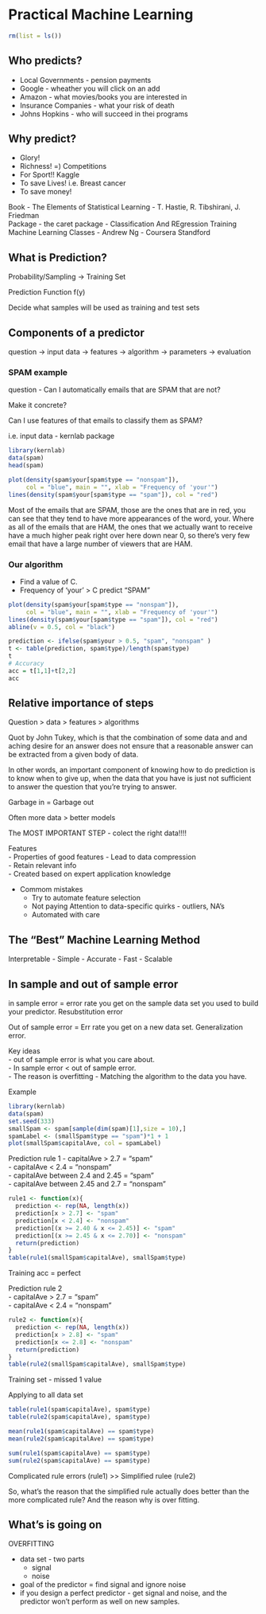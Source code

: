 # Practical Machine Learning
```r
rm(list = ls())
```

## Who predicts?

  - Local Governments - pension payments  
  - Google - wheather you will click on an add  
  - Amazon - what movies/books you are interested in   
  - Insurance Companies - what your risk of death  
  - Johns Hopkins - who will succeed in thei programs
  
## Why predict? 

  - Glory!
  - Richness! =)  Competitions  
  - For Sport!! Kaggle  
  - To save Lives! i.e. Breast cancer  
  - To save money!  

Book - The Elements of Statistical Learning - T. Hastie, R. Tibshirani, J. Friedman   
Package - the caret package - Classification And REgression Training  
Machine Learning Classes - Andrew Ng - Coursera Standford  

## What is Prediction?

Probability/Sampling -> Training Set  

Prediction Function f(y)  

Decide what samples will be used as training and test sets  

## Components of a predictor

question -> input data -> features -> algorithm -> parameters -> evaluation  

### SPAM example

question - Can I automatically emails that are SPAM that are not?  

Make it concrete?  

Can I use features of that emails to classify them as SPAM?  

i.e. input data - kernlab package
```r
library(kernlab)
data(spam)
head(spam)

plot(density(spam$your[spam$type == "nonspam"]),
     col = "blue", main = "", xlab = "Frequency of 'your'")
lines(density(spam$your[spam$type == "spam"]), col = "red")
```

Most of the emails that are SPAM, those are the ones that are in red, you can see that they tend to have more appearances of the word, your. Where as all of the emails that are HAM, the ones that we actually want to receive have a much higher peak right over here down near 0, so there's very few email that have a large number of viewers that are HAM. 

### Our algorithm

  - Find a value of C.
  - Frequency of 'your' > C predict "SPAM"
  
```r
plot(density(spam$your[spam$type == "nonspam"]),
     col = "blue", main = "", xlab = "Frequency of 'your'")
lines(density(spam$your[spam$type == "spam"]), col = "red")
abline(v = 0.5, col = "black")

prediction <- ifelse(spam$your > 0.5, "spam", "nonspam" )
t <- table(prediction, spam$type)/length(spam$type)
t
# Accuracy
acc = t[1,1]+t[2,2]
acc
```


## Relative importance of steps

Question > data > features > algorithms  

Quot by John Tukey, which is that the combination of some data and and aching desire for an answer does not ensure that a reasonable answer can be extracted from a given body of data.
  
In other words, an important component of knowing how to do prediction is to know when to give up, when the data that you have is just not sufficient to answer the question that you're trying to answer.

Garbage in = Garbage out

Often more data > better models  

The MOST IMPORTANT STEP - colect the right data!!!!

Features  
  - Properties of good features
    - Lead to data compression  
    - Retain relevant info  
    - Created based on expert application knowledge
  
  - Commom mistakes
    - Try to automate feature selection  
    - Not paying Attention to data-specific quirks - outliers, NA's
    - Automated with care  
    
## The "Best" Machine Learning Method

Interpretable - Simple - Accurate - Fast - Scalable

## In sample and out of sample error

in sample error = error rate you get on the sample data set you used to build your predictor. Resubstitution error
  
Out of sample error = Err rate you get on a new data set. Generalization error.  

Key ideas  
   - out of sample error is what you care about.  
   - In sample error < out of sample error.  
   - The reason is overfitting - Matching the algorithm to the data you have. 
   
Example
```r
library(kernlab)
data(spam)
set.seed(333)
smallSpam <- spam[sample(dim(spam)[1],size = 10),]
spamLabel <- (smallSpam$type == "spam")*1 + 1
plot(smallSpam$capitalAve, col = spamLabel)
```
  
Prediction rule 1
 - capitalAve > 2.7 = "spam"    
 - capitalAve < 2.4 = "nonspam"  
 - capitalAve  between 2.4 and 2.45 = "spam"  
 - capitalAve  between 2.45 and 2.7 = "nonspam"
 
```r
rule1 <- function(x){
  prediction <- rep(NA, length(x))
  prediction[x > 2.7] <- "spam"
  prediction[x < 2.4] <- "nonspam"
  prediction[(x >= 2.40 & x <= 2.45)] <- "spam"
  prediction[(x >= 2.45 & x <= 2.70)] <- "nonspam"
  return(prediction)
}
table(rule1(smallSpam$capitalAve), smallSpam$type)
```
Training acc = perfect

Prediction rule 2  
 - capitalAve > 2.7 = "spam"    
 - capitalAve < 2.4 = "nonspam"  

```r
rule2 <- function(x){
  prediction <- rep(NA, length(x))
  prediction[x > 2.8] <- "spam"
  prediction[x <= 2.8] <- "nonspam"
  return(prediction)
}
table(rule2(smallSpam$capitalAve), smallSpam$type)
```

Training set - missed 1 value

Applying to all data set

```r
table(rule1(spam$capitalAve), spam$type)
table(rule2(spam$capitalAve), spam$type)

mean(rule1(spam$capitalAve) == spam$type)
mean(rule2(spam$capitalAve) == spam$type)

sum(rule1(spam$capitalAve) == spam$type)
sum(rule2(spam$capitalAve) == spam$type)
```
 
Complicated rule errors (rule1) >> Simplified rulee (rule2)  

So, what's the reason that the simplified rule actually does better than the more complicated rule? And the reason why is over fitting.

## What's is going on

OVERFITTING

- data set - two parts  
  - signal  
  - noise  
- goal of the predictor = find signal and ignore noise
- if you design a perfect predictor - get signal and noise, and the predictor won't perform as well on new samples. 


